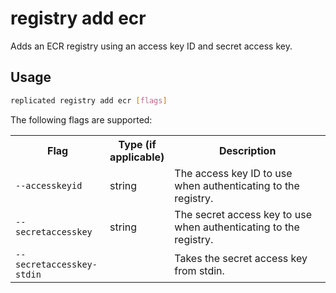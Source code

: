 
# registry add ecr

Adds an ECR registry using an access key ID and secret access key.

## Usage

```bash
replicated registry add ecr [flags]
```
The following flags are supported:

<table>
  <tr>
    <th width="30%">Flag</th>
    <th width="20%">Type (if applicable)</th>
    <th width="50%">Description</th>
  </tr>
  <tr>
    <td><code>--accesskeyid</code></td>
    <td>string</td>
    <td>The access key ID to use when authenticating to the registry.</td>
  </tr>
  <App/>
  <Help/>
  <tr>
    <td><code>--secretaccesskey</code></td>
    <td>string</td>
    <td>The secret access key to use when authenticating to the registry.</td>
  </tr>
  <tr>
    <td><code>--secretaccesskey-stdin</code></td>
    <td></td>
    <td>Takes the secret access key from stdin.</td>
  </tr>
  <SkipValidation/>
  <Token/>
</table>
